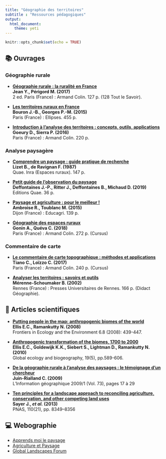 ```yaml
---
title: "Géographie des territoires"
subtitle : "Ressources pédagogiques"
output: 
  html_document: 
    theme: yeti
---
```


```r
knitr::opts_chunk$set(echo = TRUE)
```

## 📚 Ouvrages

### Géographie rurale

- [**Géographie rurale : la ruralité en France**](https://www.iamm.ciheam.org/ress_doc/opac_css/index.php?lvl=notice_display&id=38484) <br>
**Jean Y., Périgord M. (2017)** <br>
2 ed. Paris (France) : Armand Colin. 127 p. (128 Tout le Savoir).

- [**Les territoires ruraux en France**](https://www.iamm.ciheam.org/ress_doc/opac_css/index.php?lvl=notice_display&id=36262) <br>
**Bouron J.-B., Georges P.-M. (2015)** <br>
Paris (France) : Ellipses. 455 p. 

- [**Introduction à l'analyse des territoires : concepts, outils, applications**](https://www.iamm.ciheam.org/ress_doc/opac_css/index.php?lvl=notice_display&id=38533) <br>
**Goeury D., Sierra P. (2016)** <br>
Paris (France) : Armand Colin. 220 p.

### Analyse paysagère

- [**Comprendre un paysage : guide pratique de recherche**](https://www.quae.com/produit/375/9782759211586/comprendre-un-paysage) <br>
**Lizet B., de Ravignan F. (1987)** <br>
Quae. Inra (Espaces ruraux). 147 p.

- [**Petit guide de l'observation du paysage**](https://www.quae.com/produit/1597/9782759230648/petit-guide-de-l-observation-du-paysage) <br>
**Deffontaines J.-P., Ritter J., Deffontaines B., Michaud D. (2019)** <br>
Editions Quae. 36 p.

- [**Paysage et agriculture : pour le meilleur !**](https://www.iamm.ciheam.org/ress_doc/opac_css/index.php?lvl=notice_display&id=36267) <br>
**Ambroise R., Toublanc M. (2015)** <br>
Dijon (France) : Educagri. 139 p.

- [**Géographie des espaces ruraux**](https://www.armand-colin.com/geographie-des-espaces-ruraux-9782200618599) <br>
**Gonin A., Quéva C. (2018)** <br>
Paris (France) : Armand Colin. 272 p. (Cursus)

### Commentaire de carte
- [**Le commentaire de carte topographique : méthodes et applications**](https://m.armand-colin.com/le-commentaire-de-carte-topographique-methodes-et-applications-9782200617035) <br>
**Tiano C., Loïzzo C. (2017)** <br>
Paris (France) : Armand Colin. 240 p. (Cursus)

- [**Analyser les territoires : savoirs et outils**](https://www.iamm.ciheam.org/ress_doc/opac_css/index.php?lvl=notice_display&id=22612) <br>
**Mérenne-Schoumaker B. (2002)** <br>
Rennes (France) : Presses Universitaires de Rennes. 166 p. (Didact Géographie). 


## 📄 Articles scientifiques
- [**Putting people in the map: anthropogenic biomes of the world**](http://ecotope.org/people/ellis/papers/ellis_2008.pdf) <br>
**Ellis E.C., Ramankutty N. (2008)** <br>
Frontiers in Ecology and the Environment 6.8 (2008): 439-447.

- [**Anthropogenic transformation of the biomes, 1700 to 2000**](http://ecotope.org/people/ellis/papers/ellis_2010.pdf) <br>
**Ellis E.C., Goldewijk K.K., Siebert S., Lightman D., Ramankutty N. (2010)** <br>
Global ecology and biogeography, 19(5), pp.589-606.

- [**De la géographie rurale à l'analyse des paysages : le témoignage d'un chercheur**](https://www.cairn.info/revue-l-information-geographique-2009-1-page-17.htm) <br>
**Juin-Rialland C. (2009)** <br>
L'Information géographique 2009/1 (Vol. 73), pages 17 à 29

- [**Ten principles for a landscape approach to reconciling agriculture, conservation, and other competing land uses**](https://www.pnas.org/content/pnas/110/21/8349.full.pdf) <br>
**Sayer J., _et al._ (2013)** <br>
PNAS, 110(21), pp. 8349–8356

## 💻 Webographie
- [Apprends moi le paysage](http://www.apprends-moi-le-paysage.fr)
- [Agriculture et Paysage](http://www.agriculture-et-paysage.fr)
- [Global Landscapes Forum](https://www.globallandscapesforum.org/about/what-is-the-landscape-approach/)